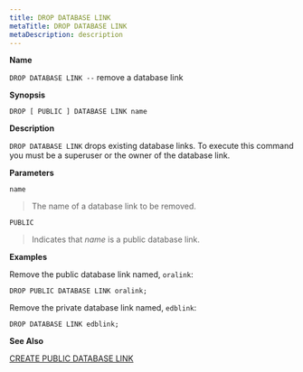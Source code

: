 ```yaml
---
title: DROP DATABASE LINK
metaTitle: DROP DATABASE LINK
metaDescription: description
---
```


**Name**

`DROP DATABASE LINK --` remove a database link

**Synopsis**

``` text
DROP [ PUBLIC ] DATABASE LINK name
```

**Description**

`DROP DATABASE LINK` drops existing database links. To execute this
command you must be a superuser or the owner of the database link.

**Parameters**

`name`

> The name of a database link to be removed.

`PUBLIC`

> Indicates that *name* is a public database link.

**Examples**

Remove the public database link named, `oralink`:

``` text
DROP PUBLIC DATABASE LINK oralink;
```

Remove the private database link named, `edblink`:

``` text
DROP DATABASE LINK edblink;
```

**See Also**

[CREATE PUBLIC DATABASE LINK](create_public_database_link)
